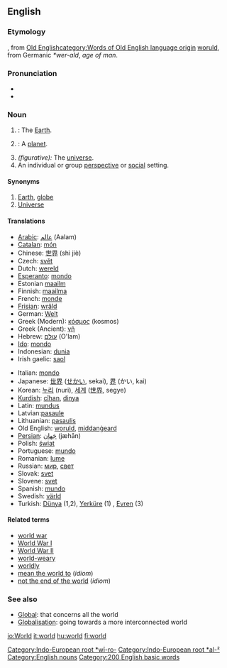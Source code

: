 ==English==

{{rank|find|got|let|192|world|thing|set|told}}

===Etymology===
{{enm}}, from [[w:Old English language|Old English]][[category:Words of Old English language origin]] [[woruld]], from Germanic ''*wer-ald'', ''age of man''.

===Pronunciation===
*{{IPA|[wɝɫd̥] (CA)}}
*{{audio|en-ca-world.ogg|Audio (CA)}}

===Noun===
{{en-noun-reg}}

# {{uncountable}}: The [[Earth]].
# {{countable}}: A [[planet]].
# ''(figurative):'' The [[universe]].
# An individual or group [[perspective]] or [[social]] setting.

====Synonyms====
# [[Earth]], [[globe]]
# [[Universe]]

====Translations====
{{top}}
*[[Arabic]]: [[عالم]] (Aalam){{m}}
*[[Catalan]]: [[món]] {{m}}
*Chinese: [[世界]] (shì jiè)
*Czech: [[svět]] {{m}}
*Dutch: [[wereld]] {{m}}
*[[Esperanto]]: [[mondo]]
*Estonian [[maailm]]
*Finnish: [[maailma]]
*French: [[monde]] {{m}}
*[[Frisian]]: [[wrâld]]
*German: [[Welt]] {{f}}
*Greek (Modern): [[κόσμος]] (kosmos){{m}}
*Greek (Ancient): [[γῆ]] {{f}}
*Hebrew: [[עולם]] (O'lam) {{m}}
*[[Ido]]: [[mondo]]
*Indonesian: [[dunia]]
*Irish gaelic: [[saol]]
{{mid}}
*Italian: [[mondo]] {{m}}
*Japanese: [[世界]] ([[せかい]], sekai), [[界]] (かい, kai)
*Korean: [[누리]] (nuri), [[세계]] ([[世界]], segye)
*[[Kurdish]]: [[cîhan]], [[dinya]]
*Latin: [[mundus]]
*Latvian:[[pasaule]]
*Lithuanian: [[pasaulis]] {{m}}
*Old English: [[woruld]], [[middangeard|middanġeard]]
*[[Persian]]: [[جَهان]] (jæhān)
*Polish: [[świat]] {{m}}
*Portuguese: [[mundo]] {{m}}
*Romanian: [[lume]] {{f}}
*Russian: [[мир]], [[свет]]
*Slovak: [[svet]] {{m}}
*Slovene: [[svet]] {{m}}
*Spanish: [[mundo]] {{m}}
*Swedish: [[värld]] {{c}}
*Turkish: [[Dünya]] (1,2), [[Yerküre]] (1) , [[Evren]] (3)
{{bottom}}

====Related terms====
*[[world war]]
*[[World War I]]
*[[World War II]]
*[[world-weary]]
*[[worldly]]
*[[mean the world to]] (''idiom'')
*[[not the end of the world]] (''idiom'')

===See also===
*[[Global]]: that concerns all the world
*[[Globalisation]]: going towards a more interconnected world

[[Category:Indo-European root *wī-ro-]]
[[Category:Indo-European root *al-²]]
[[Category:English nouns]]
[[Category:200 English basic words]]

[[io:World]]
[[it:world]]
[[hu:world]]
[[fi:world]]